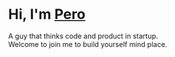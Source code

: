 # Hi, I'm [Pero](https://i.overio.space)

A guy that thinks code and product in startup.  
Welcome to join me to build yourself mind place.
